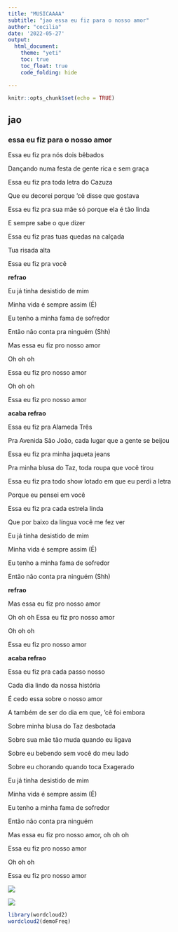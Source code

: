 ---
title: "MUSICAAAA"
subtitle: "jao essa eu fiz para o nosso amor"
author: "cecilia"
date: '2022-05-27'
output:
  html_document:
    theme: "yeti"
    toc: true
    toc_float: true
    code_folding: hide

---

```{r setup, include=FALSE}
knitr::opts_chunk$set(echo = TRUE)
```

## jao 
### **essa eu fiz para o nosso amor**



Essa eu fiz pra nós dois bêbados  

Dançando numa festa de gente rica e sem graça  

Essa eu fiz pra toda letra do Cazuza  

Que eu decorei porque 'cê disse que gostava  

Essa eu fiz pra sua mãe só porque ela é tão linda  

E sempre sabe o que dizer  

Essa eu fiz pras tuas quedas na calçada  

Tua risada alta  

Essa eu fiz pra você


**refrao**

Eu já tinha desistido de mim  

Minha vida é sempre assim (É)  

Eu tenho a minha fama de sofredor  

Então não conta pra ninguém (Shh)  

Mas essa eu fiz pro nosso amor  

Oh oh oh  

Essa eu fiz pro nosso amor  

Oh oh oh  

Essa eu fiz pro nosso amor  


**acaba refrao**

Essa eu fiz pra Alameda Três  

Pra Avenida São João, cada lugar que a gente se beijou  

Essa eu fiz pra minha jaqueta jeans  

Pra minha blusa do Taz, toda roupa que você tirou  

Essa eu fiz pra todo show lotado em que eu perdi a letra  
 
Porque eu pensei em você  

Essa eu fiz pra cada estrela linda  

Que por baixo da língua você me fez ver  

Eu já tinha desistido de mim  

Minha vida é sempre assim (É)  

Eu tenho a minha fama de sofredor  

Então não conta pra ninguém (Shh)  

**refrao**


Mas essa eu fiz pro nosso amor  

Oh oh oh
Essa eu fiz pro nosso amor  

Oh oh oh  

Essa eu fiz pro nosso amor  

**acaba refrao**


Essa eu fiz pra cada passo nosso  

Cada dia lindo da nossa história  

É cedo essa sobre o nosso amor  

A também de ser do dia em que, 'cê foi embora  

Sobre minha blusa do Taz desbotada  

Sobre sua mãe tão muda quando eu ligava  

Sobre eu bebendo sem você do meu lado  

Sobre eu chorando quando toca Exagerado  
 
Eu já tinha desistido de mim  
 
Minha vida é sempre assim (É)  

Eu tenho a minha fama de sofredor  

Então não conta pra ninguém  

Mas essa eu fiz pro nosso amor, oh oh oh  

Essa eu fiz pro nosso amor  

Oh oh oh  

Essa eu fiz pro nosso amor  

![](https://c.tenor.com/CcZonZ6yArYAAAAC/jao-j%C3%A3o.gif)

![](https://i.pinimg.com/originals/13/1e/5d/131e5dd763c630ab46cd28d13412c4b2.gif)



```{r}
library(wordcloud2)
wordcloud2(demoFreq)
```



